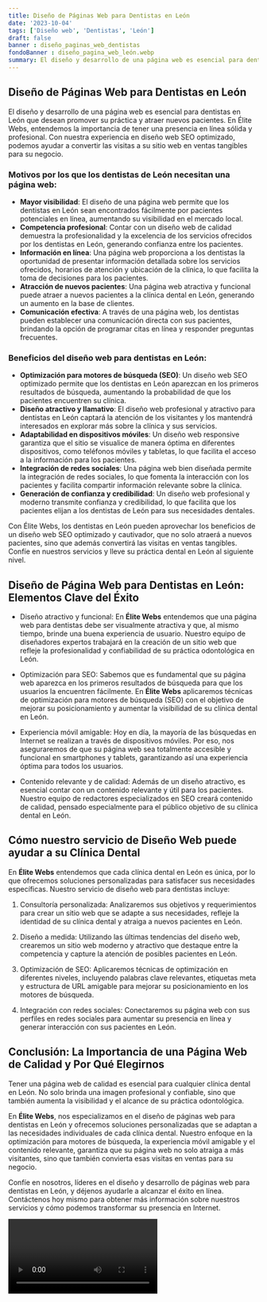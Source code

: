 ```yaml
---
title: Diseño de Páginas Web para Dentistas en León
date: '2023-10-04'
tags: ['Diseño web', 'Dentistas', 'León']
draft: false
banner : diseño_paginas_web_dentistas
fondoBanner : diseño_pagina_web_león.webp
summary: El diseño y desarrollo de una página web es esencial para dentistas en León que desean promover su práctica y atraer nuevos pacientes. En Élite Webs, entendemos la importancia de tener una presencia en línea sólida y profesional. Con nuestra experiencia en diseño web SEO optimizado, podemos ayudar a convertir las visitas a su sitio web en ventas tangibles para su negocio.
---
```


## Diseño de Páginas Web para Dentistas en León

El diseño y desarrollo de una página web es esencial para dentistas en León que desean promover su práctica y atraer nuevos pacientes. En Élite Webs, entendemos la importancia de tener una presencia en línea sólida y profesional. Con nuestra experiencia en diseño web SEO optimizado, podemos ayudar a convertir las visitas a su sitio web en ventas tangibles para su negocio.

### Motivos por los que los dentistas de León necesitan una página web:

- **Mayor visibilidad**: El diseño de una página web permite que los dentistas en León sean encontrados fácilmente por pacientes potenciales en línea, aumentando su visibilidad en el mercado local.
- **Competencia profesional**: Contar con un diseño web de calidad demuestra la profesionalidad y la excelencia de los servicios ofrecidos por los dentistas en León, generando confianza entre los pacientes.
- **Información en línea**: Una página web proporciona a los dentistas la oportunidad de presentar información detallada sobre los servicios ofrecidos, horarios de atención y ubicación de la clínica, lo que facilita la toma de decisiones para los pacientes.
- **Atracción de nuevos pacientes**: Una página web atractiva y funcional puede atraer a nuevos pacientes a la clínica dental en León, generando un aumento en la base de clientes.
- **Comunicación efectiva**: A través de una página web, los dentistas pueden establecer una comunicación directa con sus pacientes, brindando la opción de programar citas en línea y responder preguntas frecuentes.

### Beneficios del diseño web para dentistas en León:

- **Optimización para motores de búsqueda (SEO)**: Un diseño web SEO optimizado permite que los dentistas en León aparezcan en los primeros resultados de búsqueda, aumentando la probabilidad de que los pacientes encuentren su clínica.
- **Diseño atractivo y llamativo**: El diseño web profesional y atractivo para dentistas en León captará la atención de los visitantes y los mantendrá interesados en explorar más sobre la clínica y sus servicios.
- **Adaptabilidad en dispositivos móviles**: Un diseño web responsive garantiza que el sitio se visualice de manera óptima en diferentes dispositivos, como teléfonos móviles y tabletas, lo que facilita el acceso a la información para los pacientes.
- **Integración de redes sociales**: Una página web bien diseñada permite la integración de redes sociales, lo que fomenta la interacción con los pacientes y facilita compartir información relevante sobre la clínica.
- **Generación de confianza y credibilidad**: Un diseño web profesional y moderno transmite confianza y credibilidad, lo que facilita que los pacientes elijan a los dentistas de León para sus necesidades dentales.

Con Élite Webs, los dentistas en León pueden aprovechar los beneficios de un diseño web SEO optimizado y cautivador, que no solo atraerá a nuevos pacientes, sino que además convertirá las visitas en ventas tangibles. Confíe en nuestros servicios y lleve su práctica dental en León al siguiente nivel.

<GifSeo />

<Cta />

## Diseño de Página Web para Dentistas en León: Elementos Clave del Éxito

- Diseño atractivo y funcional: En **Élite Webs** entendemos que una página web para dentistas debe ser visualmente atractiva y que, al mismo tiempo, brinde una buena experiencia de usuario. Nuestro equipo de diseñadores expertos trabajará en la creación de un sitio web que refleje la profesionalidad y confiabilidad de su práctica odontológica en León.

- Optimización para SEO: Sabemos que es fundamental que su página web aparezca en los primeros resultados de búsqueda para que los usuarios la encuentren fácilmente. En **Élite Webs** aplicaremos técnicas de optimización para motores de búsqueda (SEO) con el objetivo de mejorar su posicionamiento y aumentar la visibilidad de su clínica dental en León.

- Experiencia móvil amigable: Hoy en día, la mayoría de las búsquedas en Internet se realizan a través de dispositivos móviles. Por eso, nos aseguraremos de que su página web sea totalmente accesible y funcional en smartphones y tablets, garantizando así una experiencia óptima para todos los usuarios.

- Contenido relevante y de calidad: Además de un diseño atractivo, es esencial contar con un contenido relevante y útil para los pacientes. Nuestro equipo de redactores especializados en SEO creará contenido de calidad, pensado especialmente para el público objetivo de su clínica dental en León.

## Cómo nuestro servicio de Diseño Web puede ayudar a su Clínica Dental

En **Élite Webs** entendemos que cada clínica dental en León es única, por lo que ofrecemos soluciones personalizadas para satisfacer sus necesidades específicas. Nuestro servicio de diseño web para dentistas incluye:

1. Consultoría personalizada: Analizaremos sus objetivos y requerimientos para crear un sitio web que se adapte a sus necesidades, refleje la identidad de su clínica dental y atraiga a nuevos pacientes en León.

2. Diseño a medida: Utilizando las últimas tendencias del diseño web, crearemos un sitio web moderno y atractivo que destaque entre la competencia y capture la atención de posibles pacientes en León.

3. Optimización de SEO: Aplicaremos técnicas de optimización en diferentes niveles, incluyendo palabras clave relevantes, etiquetas meta y estructura de URL amigable para mejorar su posicionamiento en los motores de búsqueda.

4. Integración con redes sociales: Conectaremos su página web con sus perfiles en redes sociales para aumentar su presencia en línea y generar interacción con sus pacientes en León.

## Conclusión: La Importancia de una Página Web de Calidad y Por Qué Elegirnos

Tener una página web de calidad es esencial para cualquier clínica dental en León. No solo brinda una imagen profesional y confiable, sino que también aumenta la visibilidad y el alcance de su práctica odontológica.

En **Élite Webs**, nos especializamos en el diseño de páginas web para dentistas en León y ofrecemos soluciones personalizadas que se adaptan a las necesidades individuales de cada clínica dental. Nuestro enfoque en la optimización para motores de búsqueda, la experiencia móvil amigable y el contenido relevante, garantiza que su página web no solo atraiga a más visitantes, sino que también convierta esas visitas en ventas para su negocio.

Confíe en nosotros, líderes en el diseño y desarrollo de páginas web para dentistas en León, y déjenos ayudarle a alcanzar el éxito en línea. Contáctenos hoy mismo para obtener más información sobre nuestros servicios y cómo podemos transformar su presencia en Internet.

<Video />

<CtaBot job='Dentistas' city='León'/>

<Gmaps query='León+españa+maps' />